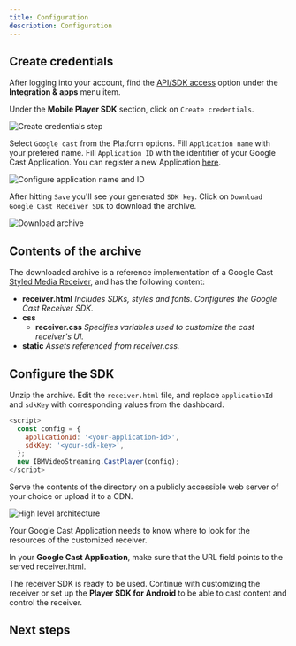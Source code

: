 ```yaml
---
title: Configuration
description: Configuration
---
```



## Create credentials

After logging into your account, find the [API/SDK access](https://video.ibm.com/dashboard/integrations/api-access) option under the **Integration & apps** menu item.

Under the **Mobile Player SDK** section, click on `Create credentials`.

<Row>
  <Column colLg={8}>

![Create credentials step](../static-content/google-cast-receiver-config-step-1.png)

  </Column>
</Row>

Select `Google cast` from the Platform options. Fill `Application name` with your prefered name.
Fill `Application ID` with the identifier of your Google Cast Application. You can register a new Application [here](https://developers.google.com/cast/docs/registration).

<Row>
  <Column colLg={8}>

![Configure application name and ID](../static-content/google-cast-receiver-config-step-2.png)

  </Column>
</Row>

After hitting `Save` you'll see your generated `SDK key`. Click on `Download Google Cast Receiver SDK` to download the archive.

<Row>
  <Column colLg={8}>

![Download archive](../static-content/google-cast-receiver-config-step-3.png)

  </Column>
</Row>

## Contents of the archive

The downloaded archive is a reference implementation of a Google Cast [Styled Media Receiver], and has the following content:

- **receiver.html** _Includes SDKs, styles and fonts. Configures the Google Cast Receiver SDK._
- **css**
  - **receiver.css** _Specifies variables used to customize the cast receiver's UI._
- **static** _Assets referenced from receiver.css._

## Configure the SDK

Unzip the archive. Edit the `receiver.html` file, and
replace `applicationId` and `sdkKey` with corresponding values from the dashboard.

```javascript
<script>
  const config = {
    applicationId: '<your-application-id>',
    sdkKey: '<your-sdk-key>',
  };
  new IBMVideoStreaming.CastPlayer(config);
</script>
```

Serve the contents of the directory on a publicly accessible web server of your choice or upload it to a CDN.

<Row>
  <Column colLg={8}>

![High level architecture](../static-content/google-cast-receiver-high-level.png)

  </Column>
</Row>

Your Google Cast Application needs to know where to look for the resources of the customized receiver.

<InlineNotification>

In your **Google Cast Application**, make sure that the URL field points to the served receiver.html.

</InlineNotification>

The receiver SDK is ready to be used. Continue with customizing the receiver or set up the **Player SDK for Android** to be able to cast content and control the receiver.

## Next steps

<CardGroup>
  <MiniCard
    title="Customize the receiver"
    href={withPrefix('/player-sdk-cast/customization')}
  />
  <MiniCard
    title="Set up Player SDK for Android"
    href={withPrefix('/player-sdk-android/getting-started')}
  />
</CardGroup>

[Styled Media Receiver]: https://developers.google.com/cast/docs/styled_receiver